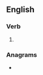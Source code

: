 ==English==

===Verb===
{{head|en|verb form}}

# {{present participle of|en|anodize|nocat=1}}

===Anagrams===
* {{anagrams|en|a=adgiinnoz|Adonizing|adonizing}}
